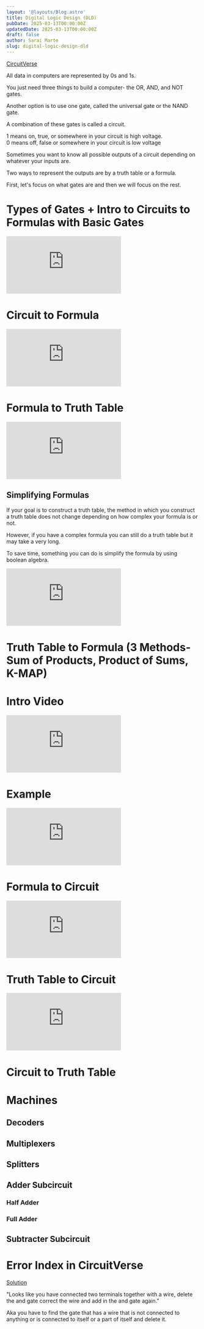 ```yaml
---
layout: '@layouts/Blog.astro'
title: Digital Logic Design (DLD)
pubDate: 2025-03-13T00:00:00Z 
updatedDate: 2025-03-13T00:00:00Z
draft: false
author: Sarai Marte
slug: digital-logic-design-dld
---
```



<a href = "https://circuitverse.org/simulator">CircuitVerse</a>

All data in computers are represented by 0s and 1s. 

You just need three things to build a computer- the OR, AND, and NOT gates. 

Another option is to use one gate, called the universal gate or the NAND gate.  

A combination of these gates is called a circuit. 

1 means on, true, or somewhere in your circuit is high voltage.   
0 means off, false or somewhere in your circuit is low voltage 

Sometimes you want to know all possible outputs of a circuit depending on whatever your inputs are. 

Two ways to represent the outputs are by a truth table or a formula. 

First, let's focus on what gates are and then we will focus on the rest. 

# Types of Gates + Intro to Circuits to Formulas with Basic Gates

<iframe src="https://www.youtube.com/embed/BFcjKqGZXi8?si=tGoKq9NHQk4Xakpl&amp;start=5" title="YouTube video player" frameborder="0" allow="accelerometer; autoplay; clipboard-write; encrypted-media; gyroscope; picture-in-picture; web-share" referrerpolicy="strict-origin-when-cross-origin" allowfullscreen></iframe>

# Circuit to Formula 

<iframe src="https://www.youtube.com/embed/k6N5jMVVGWI?si=vVaIhRFSxgyksuwZ&amp;start=5" title="YouTube video player" frameborder="0" allow="accelerometer; autoplay; clipboard-write; encrypted-media; gyroscope; picture-in-picture; web-share" referrerpolicy="strict-origin-when-cross-origin" allowfullscreen></iframe>

# Formula to Truth Table 

<iframe src="https://www.youtube.com/embed/BiTQVMLcuFA?si=9vBeAbeKbEd_MJzp&amp;start=5" title="YouTube video player" frameborder="0" allow="accelerometer; autoplay; clipboard-write; encrypted-media; gyroscope; picture-in-picture; web-share" referrerpolicy="strict-origin-when-cross-origin" allowfullscreen></iframe>

## Simplifying Formulas 

If your goal is to construct a truth table, the method in which you construct a truth table does not change depending on how complex your formula is or not.

However, if you have a complex formula you can still do a truth table but it may take a very long.

To save time, something you can do is simplify the formula by using boolean algebra. 

<iframe src="https://www.youtube.com/embed/1Wd4fusgStk?si=HUpfNPAvn5sAHl4c&amp;start=5" title="YouTube video player" frameborder="0" allow="accelerometer; autoplay; clipboard-write; encrypted-media; gyroscope; picture-in-picture; web-share" referrerpolicy="strict-origin-when-cross-origin" allowfullscreen></iframe>

# Truth Table to Formula (3 Methods- Sum of Products, Product of Sums, K-MAP)

# Intro Video
<iframe src="https://www.youtube.com/embed/4_sjWlseXQA?si=6Nzfzx4lMXhLvMrD&amp;start=5" title="YouTube video player" frameborder="0" allow="accelerometer; autoplay; clipboard-write; encrypted-media; gyroscope; picture-in-picture; web-share" referrerpolicy="strict-origin-when-cross-origin" allowfullscreen></iframe>

# Example
<iframe src="https://www.youtube.com/embed/arHbKj7rGRU?si=2lhS_eO9t-KtXNCy&amp;start=5" title="YouTube video player" frameborder="0" allow="accelerometer; autoplay; clipboard-write; encrypted-media; gyroscope; picture-in-picture; web-share" referrerpolicy="strict-origin-when-cross-origin" allowfullscreen></iframe>

# Formula to Circuit

<iframe src="https://www.youtube.com/embed/FXWK6jugvs0?si=uoYyWkbC3wv0r-FI&amp;start=5" title="YouTube video player" frameborder="0" allow="accelerometer; autoplay; clipboard-write; encrypted-media; gyroscope; picture-in-picture; web-share" referrerpolicy="strict-origin-when-cross-origin" allowfullscreen></iframe>

# Truth Table to Circuit 

<iframe src="https://www.youtube.com/embed/0FBk3d_DJpE?si=WJxZxRRqsVi94aRE&amp;start=5" title="YouTube video player" frameborder="0" allow="accelerometer; autoplay; clipboard-write; encrypted-media; gyroscope; picture-in-picture; web-share" referrerpolicy="strict-origin-when-cross-origin" allowfullscreen></iframe>

# Circuit to Truth Table 

# Machines

## Decoders 

## Multiplexers 

## Splitters

## Adder Subcircuit

### Half Adder

### Full Adder 


## Subtracter Subcircuit

# Error Index in CircuitVerse 

<DropDown title = "Why do I get a contention error for a simple combination circuit in CircuitVerse?">

<a href = "https://electronics.stackexchange.com/questions/508669/why-do-i-get-a-contention-error-for-a-simple-combination-circuit-in-circuitverse"> Solution </a>

"Looks like you have connected two terminals together with a wire, delete the and gate correct the wire and add in the and gate again."

Aka you have to find the gate that has a wire that is not connected to anything or is connected to itself or a part of itself and delete it.

</DropDown>
